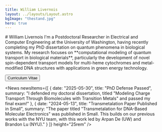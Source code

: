 ```yaml
---
title: William Livernois
layout: ../layouts/Layout.astro
bgImage: "thestand.jpg"
hero: true
---
```



<Card>
# William Livernois
I'm a Postdoctoral Researcher in Electrical and Computer Engineering at the University of Washington, having recently completing my PhD dissertation on quantum phenomena in biological systems. My research focuses on **computational modeling of quantum transport in biological materials**, particularly the development of novel spin-dependent transport models for multi-heme cytochromes and metal-modified DNA structures with applications in green energy technology.

<Button href={CV}>Curriculum Vitae</Button>
<Molecule />
</Card>

<News newsItems={[
    {
        date: "2025-05-30",
        title: "PhD Defense Passed",
        summary: "I defended my doctoral dissertation, titled \"Modeling Charge Transport Through Biomolecules with Transition Metals\" and passed my final exam!"
    },
    {
        date: "2024-05-13",
        title: "Transmetalation Paper Published in Small",
        summary: "The paper titled \"Transmetalation for DNA-Based Molecular Electronics\" was published in Small. This builds on our previous works with the NYU team, with this work led by Arpan De (UW) and Brandon Lu (NYU)."
    }
]} height="25rem" />
